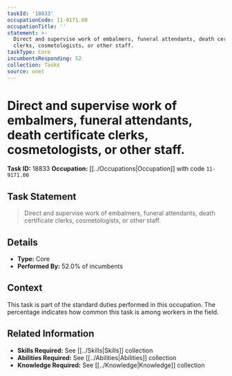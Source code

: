 ```yaml
---
taskId: '18833'
occupationCode: 11-9171.00
occupationTitle: ''
statement: >-
  Direct and supervise work of embalmers, funeral attendants, death certificate
  clerks, cosmetologists, or other staff.
taskType: Core
incumbentsResponding: 52
collection: Tasks
source: onet
---
```

# Direct and supervise work of embalmers, funeral attendants, death certificate clerks, cosmetologists, or other staff.

**Task ID:** 18833
**Occupation:** [[../Occupations|Occupation]] with code `11-9171.00`

## Task Statement

> Direct and supervise work of embalmers, funeral attendants, death certificate clerks, cosmetologists, or other staff.

## Details

- **Type:** Core
- **Performed By:** 52.0% of incumbents

## Context

This task is part of the standard duties performed in this occupation. The percentage indicates how common this task is among workers in the field.

## Related Information

- **Skills Required:** See [[../Skills|Skills]] collection
- **Abilities Required:** See [[../Abilities|Abilities]] collection
- **Knowledge Required:** See [[../Knowledge|Knowledge]] collection
